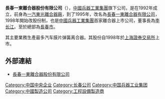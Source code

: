 '''長春一東離合器股份有限公司'''（{{sse|600148}}），[[中國兵器工業集團|中國兵器工業集團]]旗下公司，是在1992年成立，前身為[[一汽東光離合器廠|一汽東光離合器廠]]，到了1995年，改名為[[長春一東離合器有限公司|長春一東離合器有限公司]]，1998年開始改股份制，也是[[中國兵器工業集團|中國兵器工業集團]]首家離合器上市公司，董事長為[[李长江|李长江]]。至於總部為[[長春市|長春市]]。

其主要業務生產最多汽车膜片弹簧离合器。其股份自1998年於[[上海證券交易所|上海證券交易所]]上市。

== 外部連結 ==
* [https://web.archive.org/web/20190625150600/http://www.ccyd.com.cn/ 長春一東離合器股份有限公司]

[[Category:中国中央企业|Category:中国中央企业]]
[[Category:长春公司|Category:长春公司]]
[[Category:中国兵器工业集团|Category:中国兵器工业集团]]
[[Category:中國製造公司|Category:中國製造公司]]
[[Category:工程設備製造商|Category:工程設備製造商]]